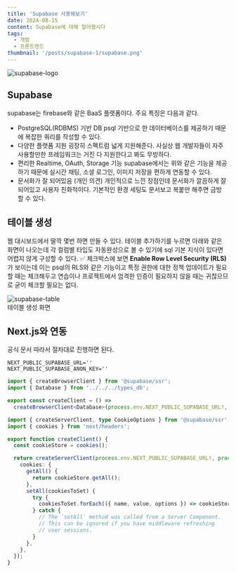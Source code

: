 ```yaml
---
title: 'Supabase 사용해보기'
date: 2024-08-15
content: Supabase에 대해 알아봅시다
tags:
  - 개발
  - 프론트엔드
thumbnail: '/posts/supabase-1/supabase.png'
---
```


![supabase-logo](/posts/supabase-1/supabase.png)

## Supabase

supabase는 firebase와 같은 BaaS 플랫폼이다.
주요 특징은 다음과 같다.

- PostgreSQL(RDBMS) 기반 DB
  psql 기반으로 한 데이터베이스를 제공하기 때문에 복잡한 쿼리를 작성할 수 있다.
- 다양한 플랫폼 지원
  굉장히 스펙트럼 넓게 지원해준다. 사실상 웹 개발자들이 자주 사용할만한 프레임워크는 거진 다 지원한다고 봐도 무방하다.
- 편리한 Realtime, OAuth, Storage 기능
  supabase에서는 위와 같은 기능을 제공하기 때문에 실시간 채팅, 소셜 로그인, 이미지 저장을 편하게 연동할 수 있다.
- 문서화가 잘 되어있음 (개인 의견)
  개인적으로 느낀 장점인데 문서화가 깔끔하게 잘 되어있고 사용자 친화적이다. 기본적인 환경 세팅도 문서보고 복붙만 해주면 금방 할 수 있다.

## 테이블 생성

웹 대시보드에서 딸깍 몇번 하면 만들 수 있다. 테이블 추가하기를 누르면 아래와 같은 화면이 나오는데 각 컬럼별 타입도 자동완성으로 볼 수 있기에 sql 기본 지식이 있다면 어렵지 않게 구성할 수 있다. ✅ 체크박스에 보면 **Enable Row Level Security (RLS)** 가 보이는데 이는 psql의 RLS와 같은 기능이고 특정 권한에 대한 정책 업데이트가 필요할 때는 체크해두고 연습이나 프로젝트에서 엄격한 인증이 필요하지 않을 때는 귀찮으므로 굳이 체크할 필요는 없다.

<picture className='border-2'>
  <img src='/posts/supabase-1/supabase-table.png' alt='supabase-table' />
  <figcaption className='text-center pb-4'>테이블 생성 화면</figcaption>
</picture>

## Next.js와 연동

공식 문서 따라서 절차대로 진행하면 된다.

```bash:.env
NEXT_PUBLIC_SUPABASE_URL=''
NEXT_PUBLIC_SUPABASE_ANON_KEY=''
```

```ts:/utils/supabase/client.ts
import { createBrowserClient } from '@supabase/ssr';
import { Database } from '../../../types_db';

export const createClient = () =>
  createBrowserClient<Database>(process.env.NEXT_PUBLIC_SUPABASE_URL!, process.env.NEXT_PUBLIC_SUPABASE_ANON_KEY!);
```

```ts:/utils/supabase/server.ts
import { createServerClient, type CookieOptions } from '@supabase/ssr';
import { cookies } from 'next/headers';

export function createClient() {
  const cookieStore = cookies();

  return createServerClient(process.env.NEXT_PUBLIC_SUPABASE_URL!, process.env.NEXT_PUBLIC_SUPABASE_ANON_KEY!, {
    cookies: {
      getAll() {
        return cookieStore.getAll();
      },
      setAll(cookiesToSet) {
        try {
          cookiesToSet.forEach(({ name, value, options }) => cookieStore.set(name, value, options));
        } catch {
          // The `setAll` method was called from a Server Component.
          // This can be ignored if you have middleware refreshing
          // user sessions.
        }
      },
    },
  });
}
```
